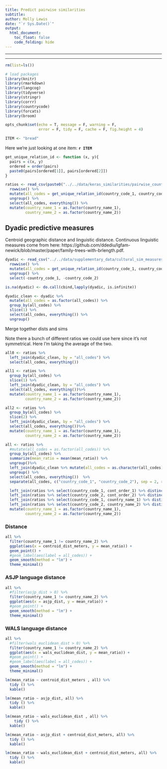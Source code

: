 ```yaml
---
title: Predict pairwise similarities
subtitle: 
author: Molly Lewis 
date: "`r Sys.Date()`"
output: 
  html_document:
    toc_float: false
    code_folding: hide
---
```

  
******
******
  
```r
rm(list=ls())

# load packages
library(knitr)
library(rmarkdown)
library(langcog)
library(tidyverse)
library(stringr)
library(corrr)
library(countrycode)
library(forcats)
library(broom)

opts_chunk$set(echo = T, message = F, warning = F, 
               error = F, tidy = F, cache = F, fig.height = 4)
```

```r
ITEM <- "bread"
``` 
Here we're just looking at one item: __`r ITEM`__

```r
get_unique_relation_id <- function (x, y){
  pairs = c(x, y)
  ordered = order(pairs)
  paste0(pairs[ordered[1]], pairs[ordered[2]])
}

ratios <- read_csv(paste0("../../data/keras_similarities/pairwise_country/",ITEM, "_sim_ratios.csv")) %>%
  rowwise() %>%
  mutate(all_codes = get_unique_relation_id(country_code_1, country_code_2))  %>%
  ungroup() %>%
  select(all_codes, everything()) %>%
  mutate(country_name_1 = as.factor(country_name_1),
         country_name_2 = as.factor(country_name_2))

```

## Dyadic predictive measures

Centroid geographic distance and linguistic distance. 
Continuous linguistic measures come from here: https://github.com/ddediu/lgfam-newick/blob/master/paper/family-trees-with-brlength.pdf. 
```r
dyadic <- read_csv("../../data/supplementary_data/cultural_sim_measures/all_dyadic_vars.csv") %>%
  rowwise() %>%
  mutate(all_codes = get_unique_relation_id(country_code_1, country_code_2)) %>%
  ungroup() %>%
  select(-country_code_1, -country_code_2) 

is.na(dyadic) <- do.call(cbind,lapply(dyadic, is.infinite))

dyadic_clean <- dyadic %>%
  mutate(all_codes = as.factor(all_codes)) %>%
  group_by(all_codes) %>%
  slice(1) %>%
  select(all_codes, everything()) %>%
  ungroup()
```

Merge together dists and sims

Note there a bunch of different ratios we could use here since it's not symmetrical. Here I'm taking the average of the two.
```r
all0 <- ratios %>%
  left_join(dyadic_clean, by = "all_codes") %>%
  select(all_codes, everything())

all1 <- ratios %>%
  group_by(all_codes) %>%
  slice(1) %>%
  left_join(dyadic_clean, by = "all_codes") %>%
  select(all_codes, everything())%>%
  mutate(country_name_1 = as.factor(country_name_1),
         country_name_2 = as.factor(country_name_2))

all2 <- ratios %>%
  group_by(all_codes) %>%
  slice(2) %>%
  left_join(dyadic_clean, by = "all_codes") %>%
  select(all_codes, everything())%>%
  mutate(country_name_1 = as.factor(country_name_1),
         country_name_2 = as.factor(country_name_2))
```

```r
all <- ratios %>%
  #mutate(all_codes = as.factor(all_codes)) %>%
  group_by(all_codes) %>%
  summarize(mean_ratio = mean(mean_ratio)) %>%
  ungroup()%>%
  left_join(dyadic_clean %>% mutate(all_codes = as.character(all_codes)), by = "all_codes")  %>%
  ungroup() %>%
  select(all_codes, everything())  %>%
  separate(all_codes, c("country_code_1", "country_code_2"), sep = 2, remove = F)  %>%

  left_join(ratios %>% select(country_code_1, cont_order_1) %>% distinct()) %>%
  left_join(ratios %>% select(country_code_2, cont_order_2) %>% distinct()) %>%
  left_join(ratios %>% select(country_code_1, country_name_1) %>% distinct()) %>%
  left_join(ratios %>% select(country_code_2, country_name_2) %>% distinct()) %>%
  mutate(country_name_1 = as.factor(country_name_1),
         country_name_2 = as.factor(country_name_2)) 
```

### Distance

```r
all %>%
  filter(country_name_1 != country_name_2) %>%
  ggplot(aes(x = centroid_dist_meters, y = mean_ratio)) +
  geom_point() +
  #geom_label(aes(label = all_codes)) +
  geom_smooth(method = "lm") +
  theme_minimal()
```

### ASJP language distance


```r
all %>%
  #filter(asjp_dist > 0) %>%
  filter(country_name_1 != country_name_2) %>%
  ggplot(aes(x = asjp_dist, y = mean_ratio)) +
  #geom_point() +
  geom_smooth(method = "lm") +
  theme_minimal()
```

### WALS language distance

```r
all %>%
  #filter(wals_euclidean_dist > 0) %>%
  filter(country_name_1 != country_name_2) %>%
  ggplot(aes(x = wals_euclidean_dist, y = mean_ratio)) +
  #geom_point() +
  #geom_label(aes(label = all_codes)) +
  geom_smooth(method = "lm") +
  theme_minimal()
```

```r
lm(mean_ratio ~ centroid_dist_meters , all) %>%
  tidy () %>%
  kable()

lm(mean_ratio ~ asjp_dist, all) %>%
  tidy () %>%
  kable()

lm(mean_ratio ~ wals_euclidean_dist , all) %>%
    tidy () %>%
  kable()

lm(mean_ratio ~ asjp_dist + centroid_dist_meters, all) %>%
  tidy () %>%
  kable()

lm(mean_ratio ~ wals_euclidean_dist + centroid_dist_meters, all) %>%
  tidy () %>%
  kable()
```
